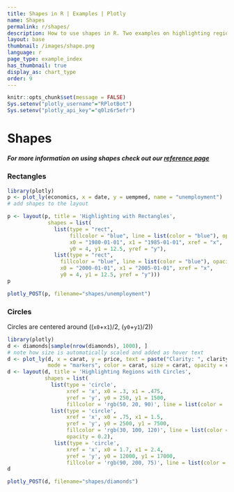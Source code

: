 ```yaml
---
title: Shapes in R | Examples | Plotly
name: Shapes
permalink: r/shapes/
description: How to use shapes in R. Two examples on highlighting regions by adding shapes to your R charts.
layout: base
thumbnail: /images/shape.png
language: r
page_type: example_index
has_thumbnail: true
display_as: chart_type
order: 9
---
```


```r
knitr::opts_chunk$set(message = FALSE)
Sys.setenv("plotly_username"="RPlotBot")
Sys.setenv("plotly_api_key"="q0lz6r5efr")
```
# Shapes

##### For more information on using shapes check out our [reference page](https://plot.ly/r/reference/#layout-shapes)

### Rectangles
```r
library(plotly)
p <- plot_ly(economics, x = date, y = uempmed, name = "unemployment")
# add shapes to the layout

p <- layout(p, title = 'Highlighting with Rectangles', 
             shapes = list(
               list(type = "rect", 
                    fillcolor = "blue", line = list(color = "blue"), opacity = 0.3, 
                    x0 = "1980-01-01", x1 = "1985-01-01", xref = "x", 
                    y0 = 4, y1 = 12.5, yref = "y"), 
               list(type = "rect",
                 fillcolor = "blue", line = list(color = "blue"), opacity = 0.2, 
                 x0 = "2000-01-01", x1 = "2005-01-01", xref = "x", 
                 y0 = 4, y1 = 12.5, yref = "y"))) 
p
```
```r
plotly_POST(p, filename="shapes/unemployment")
```
### Circles
Circles are centered around  ((`x0`+`x1`)/2, (`y0`+`y1`)/2))
```r
library(plotly)
d <- diamonds[sample(nrow(diamonds), 1000), ]
# note how size is automatically scaled and added as hover text
d <- plot_ly(d, x = carat, y = price, text = paste("Clarity: ", clarity),
             mode = "markers", color = carat, size = carat, opacity = carat)
d <- layout(d, title = 'Highlighting Regions with Circles', 
            shapes = list(
              list(type = 'circle',
                   xref = 'x', x0 = .3, x1 = .475,
                   yref = 'y', y0 = 250, y1 = 1500,
                   fillcolor = 'rgb(50, 20, 90)', line = list(color = 'rgb(50, 20, 90)'),                        opacity = 0.2),
              list(type = 'circle',
                   xref = 'x', x0 = .75, x1 = 1.5,
                   yref = 'y', y0 = 2500, y1 = 7500,
                   fillcolor = 'rgb(30, 100, 120)', line = list(color = 'rgb(30, 100, 120)'),
                   opacity = 0.2),
               list(type = 'circle',
                   xref = 'x', x0 = 1.7, x1 = 2.4,
                   yref = 'y', y0 = 12000, y1 = 17000,
                   fillcolor = 'rgb(90, 200, 75)', line = list(color = 'rgb(90, 200, 75)'),                      opacity = 0.2)))
d
```
```r
plotly_POST(d, filename="shapes/diamonds")
```
